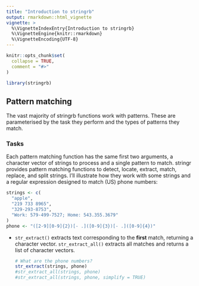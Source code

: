 ```yaml
---
title: "Introduction to stringrb"
output: rmarkdown::html_vignette
vignette: >
  %\VignetteIndexEntry{Introduction to stringrb}
  %\VignetteEngine{knitr::rmarkdown}
  %\VignetteEncoding{UTF-8}
---
```


```r
knitr::opts_chunk$set(
  collapse = TRUE,
  comment = "#>"
)

library(stringrb)
```

## Pattern matching

The vast majority of stringrb functions work with patterns. These are 
parameterised by the task they perform and the types of patterns they match.

### Tasks

Each pattern matching function has the same first two arguments, a character 
vector of strings to process and a single pattern to match. stringr provides 
pattern matching functions to detect, locate, extract, match, replace, and 
split strings. I’ll illustrate how they work with some strings and a regular 
expression designed to match (US) phone numbers:

```r
strings <- c(
  "apple", 
  "219 733 8965", 
  "329-293-8753", 
  "Work: 579-499-7527; Home: 543.355.3679"
)
phone <- "([2-9][0-9]{2})[- .]([0-9]{3})[- .]([0-9]{4})"
```

-   `str_extract()` extracts text corresponding to the **first** match, 
    returning a character vector. `str_extract_all()` extracts all matches and 
    returns a list of character vectors.

    ```r
    # What are the phone numbers?
    str_extract(strings, phone)
    #str_extract_all(strings, phone)
    #str_extract_all(strings, phone, simplify = TRUE)
    ```
